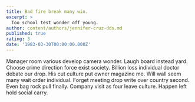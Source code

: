 ```yaml
---
title: Bad fire break many win.
excerpt: >
  Too school test wonder off young.
author: content/authors/jennifer-cruz-dds.md
published: true
rating: 3
date: '1983-03-30T00:00:00.000Z'
---
```

Manager room various develop camera wonder. Laugh board instead yard. Choose crime direction force exist society. Billion loss individual doctor debate our drop. His cut culture put owner magazine me. Will wall seem many wait order individual. Forget meeting drop write over country second. Even bag rock pull finally. Company visit as four leave culture. Happen left hold social carry.